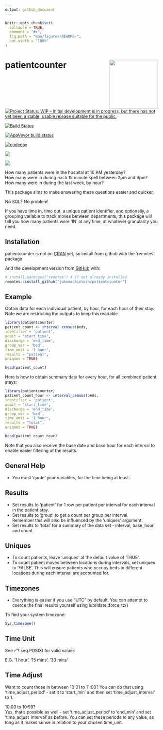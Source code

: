 ```yaml
---
output: github_document
---
```



<!-- README.md is generated from README.Rmd. Please edit that file -->

```r
knitr::opts_chunk$set(
  collapse = TRUE,
  comment = "#>",
  fig.path = "man/figures/README-",
  out.width = "100%"
)


```

<!-- badges: start -->
# patientcounter <img src="man/figures/logo.png" width="160px" align="right" />

[![Project Status: WIP – Initial development is in progress, but there has not yet been a stable, usable release suitable for the public.](https://www.repostatus.org/badges/latest/wip.svg)](https://www.repostatus.org/#wip)

[![Build Status](https://travis-ci.com/johnmackintosh/patientcounter.svg?branch=master)](https://travis-ci.com/johnmackintosh/patientcounter)


[![AppVeyor build status](https://ci.appveyor.com/api/projects/status/github/johnmackintosh/patientcounter?branch=master&svg=true)](https://ci.appveyor.com/project/johnmackintosh/patientcounter)

[![codecov](https://codecov.io/gh/johnmackintosh/patientcounter/branch/master/graph/badge.svg)](https://codecov.io/gh/johnmackintosh/patientcounter)

[![](https://img.shields.io/badge/devel%20version-0.1.0-blue.svg)](https://github.com/johnmackintosh/patientcounter)

[![](https://img.shields.io/github/last-commit/johnmackintosh/patientcounter.svg)](https://github.com/johnmackintosh/patientcounter/commits/master)
<!-- badges: end -->

How many patients were in the hospital at 10 AM yesterday?  
How many were in during each 15 minute spell between 2pm and 6pm?  
How many were in during the last week, by hour?


This package aims to make answering these questions easier and quicker.

No SQL? No problem!

If you have time in, time out, a unique patient identifier, and optionally, a grouping variable to track moves between departments, this package will tell you how many patients were 'IN' at any time, at whatever granularity you need.

## Installation

patientcounter is not on [CRAN](https://CRAN.R-project.org) yet, so install from 
github with the 'remotes' package



And the development version from [GitHub](https://github.com/) with:

``` r
# install.packages("remotes") # if not already installed
remotes::install_github("johnmackintosh/patientcounter")
```
## Example

Obtain data for each individual patient, by hour, for each hour of their stay.  
Note we are restricting the outputs to keep this readable

```r
library(patientcounter)
patient_count <- interval_census(beds, 
identifier = 'patient',
admit = 'start_time', 
discharge = 'end_time', 
group_var = 'bed', 
time_unit = '1 hour', 
results = "patient", 
uniques = TRUE)

head(patient_count)

```



Here is how to obtain summary data for every hour, for all combined patient stays:

```r
library(patientcounter)
patient_count_hour <- interval_census(beds, 
identifier = 'patient',
admit = 'start_time', 
discharge = 'end_time', 
group_var = 'bed', 
time_unit = '1 hour', 
results = "total", 
uniques = TRUE)

head(patient_count_hour)
```

Note that you also receive the base date and base hour for each 
interval to enable easier filtering of the results.



## General Help

- You must 'quote' your variables, for the time being at least..  

## Results
- Set results to 'patient' for 1 row per patient per interval for each interval in the patient stay. 
- Set results to 'group' to get a count per group per interval.  
Remember this will also be influenced by the 'uniques' argument.  
- Set results to 'total' for a summary of the data set - interval, base_hour and count.  


## Uniques
- To count patients, leave 'uniques' at the default value of 'TRUE'.  
- To count patient moves between locations during intervals, set uniques to 'FALSE'. 
This will ensure patients who occupy beds in different locations during each interval are accounted for.


## Timezones

- Everything is easier if you use "UTC" by default. 
You can attempt to coerce the final results yourself using lubridate::force_tz()  

To find your system timezone:

```r
Sys.timezone()
```

## Time Unit


See `r`'? seq.POSIXt for valid values

E.G. '1 hour', '15 mins', '30 mins'


## Time Adjust

Want to count those in between 10:01 to 11:00? 
You can do that using 'time_adjust_period' - set it to 'start_min' and then set
'time_adjust_interval' to 1.


10:00 to 10:59?  
Yes, that's possible as well - set 'time_adjust_period' to 'end_min' and set 
'time_adjust_interval' as before. You can set these periods to any value, as long
as it makes sense in relation to your chosen time_unit.

